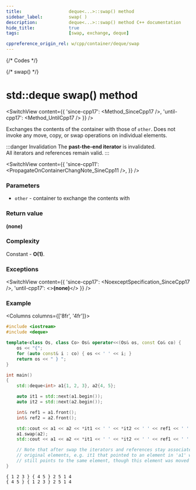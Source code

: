 ```yaml
---
title:					deque<...>::swap() method
sidebar_label:			swap( )
description:			deque<...>::swap() method C++ documentation
hide_title:				true
tags:					[swap, exchange, deque]

cppreference_origin_rel: w/cpp/container/deque/swap
---
```



{/* Codes */}

{/* swap() */}


# std::deque swap() method

<SwitchView content={{
	'since-cpp17': <Method_SinceCpp17 />,
	'until-cpp17': <Method_UntilCpp17 />
}} />

Exchanges the contents of the container with those of `other`. Does not invoke any move, copy, or swap operations on individual elements.

:::danger Invalidation
The **past-the-end iterator** is invalidated.  
All iterators and references remain valid.
:::

<SwitchView content={{
    'since-cpp11': <PropagateOnContainerChangNote_SineCpp11 />,
}} />

### Parameters

 - `other` - container to exchange the contents with

### Return value

**(none)**

### Complexity

Constant - **O(1)**.

### Exceptions

<SwitchView content={{
    'since-cpp17': <NoexceptSpecification_SinceCpp17 />,
    'until-cpp17': <><b>(none)</b></>
}} />

### Example

<Columns columns={['8fr', '4fr']}>
<div>

```cpp title='Main.cpp' showLineNumbers
#include <iostream>
#include <deque>

template<class Os, class Co> Os& operator<<(Os& os, const Co& co) {
    os << "{";
    for (auto const& i : co) { os << ' ' << i; }
    return os << " } ";
}

int main()
{
    std::deque<int> a1{1, 2, 3}, a2{4, 5};

    auto it1 = std::next(a1.begin());
    auto it2 = std::next(a2.begin());

    int& ref1 = a1.front();
    int& ref2 = a2.front();

    std::cout << a1 << a2 << *it1 << ' ' << *it2 << ' ' << ref1 << ' ' << ref2 << '\n';
    a1.swap(a2);
    std::cout << a1 << a2 << *it1 << ' ' << *it2 << ' ' << ref1 << ' ' << ref2 << '\n';

    // Note that after swap the iterators and references stay associated with their
    // original elements, e.g. it1 that pointed to an element in 'a1' with value 2
    // still points to the same element, though this element was moved into 'a2'.
}
```

</div>
<div>

```plaintext title="Possible output"
{ 1 2 3 } { 4 5 } 2 5 1 4
{ 4 5 } { 1 2 3 } 2 5 1 4
```

</div>
</Columns>
